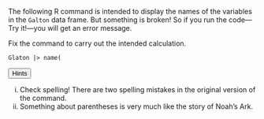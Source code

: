 ::: {.callout-tip #lck-1.2 collapse=true}
The following R command is intended to display the names of the variables in the `Galton` data frame. But something is broken! So if you run the code---Try it!---you will get an error message. 

Fix the command to carry out the intended calculation.



```webr-r
Glaton |> name(

```

<button class="btn btn-light" data-bs-toggle="collapse" data-bs-target="#LC01-02">Hints</button>
::: {.collapse id="LC01-02" .card .card-body}
i. Check spelling! There are two spelling mistakes in the original version of the command.
#. Something about parentheses is very much like the story of Noah's Ark.
:::


:::
